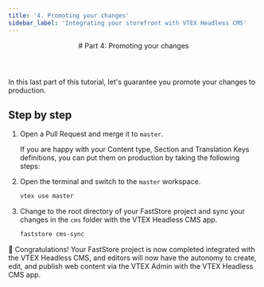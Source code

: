 ```yaml
---
title: '4. Promoting your changes'
sidebar_label: 'Integrating your storefront with VTEX Headless CMS'
---
```





<header>
# Part 4: Promoting your changes
</header>

In this last part of this tutorial, let's guarantee you promote your changes to production.

## Step by step

1. Open a Pull Request and merge it to `master`.

    If you are happy with your Content type, Section and Translation Keys definitions, you can put them on production by taking the following steps:

2. Open the terminal and switch to the `master` workspace.

   ```bash copy
   vtex use master
   ```

3. Change to the root directory of your FastStore project and sync your changes in the `cms` folder with the VTEX Headless CMS app.

   ```bash copy
   faststore cms-sync
   ```

🎉 Congratulations! Your FastStore project is now completed integrated with the VTEX Headless CMS, and editors will now have the autonomy to create, edit, and publish web content via the VTEX Admin with the VTEX Headless CMS app.